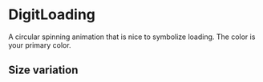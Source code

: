 
<Meta
    title="Others/DigitLoading"
    component={DigitLoading}
/>

# DigitLoading

A circular spinning animation that is nice to symbolize loading. The color is your primary color.

## Size variation

<Preview>
    <Story name="Size 20 loading">
        <DigitLoading size={20} />
    </Story>
    <Story name="Size 40 loading">
        <DigitLoading size={40} />
    </Story>
    <Story name="Size 60 loading">
        <DigitLoading size={60} />
    </Story>
    <Story name="Size 80 loading">
        <DigitLoading size={80} />
    </Story>
    <Story name="Size 100 loading">
        <DigitLoading size={100} />
    </Story>
</Preview>

<Props of={DigitLoading} />
